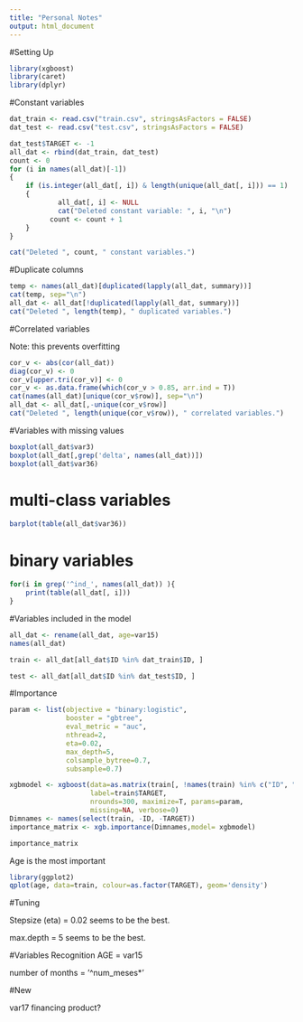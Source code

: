 ---
title: "Personal Notes"
output: html_document
---

#Setting Up

```{r}
library(xgboost)
library(caret)
library(dplyr)
```

#Constant variables

```{r}
dat_train <- read.csv("train.csv", stringsAsFactors = FALSE)
dat_test <- read.csv("test.csv", stringsAsFactors = FALSE)

dat_test$TARGET <- -1
all_dat <- rbind(dat_train, dat_test)
count <- 0
for (i in names(all_dat)[-1])
{
	if (is.integer(all_dat[, i]) & length(unique(all_dat[, i])) == 1) 
	{
			all_dat[, i] <- NULL
			cat("Deleted constant variable: ", i, "\n")
		  count <- count + 1
	}
}

cat("Deleted ", count, " constant variables.")
```

#Duplicate columns

```{r}
temp <- names(all_dat)[duplicated(lapply(all_dat, summary))]
cat(temp, sep="\n")
all_dat <- all_dat[!duplicated(lapply(all_dat, summary))]
cat("Deleted ", length(temp), " duplicated variables.")
```

#Correlated variables

Note: this prevents overfitting

```{r}
cor_v <- abs(cor(all_dat))
diag(cor_v) <- 0
cor_v[upper.tri(cor_v)] <- 0
cor_v <- as.data.frame(which(cor_v > 0.85, arr.ind = T))
cat(names(all_dat)[unique(cor_v$row)], sep="\n")
all_dat <- all_dat[,-unique(cor_v$row)]
cat("Deleted ", length(unique(cor_v$row)), " correlated variables.")
```


#Variables with missing values

```{r}
boxplot(all_dat$var3)
boxplot(all_dat[,grep('delta', names(all_dat))])
boxplot(all_dat$var36)
```

# multi-class variables

```{r}
barplot(table(all_dat$var36))
```

# binary variables
```{r}
for(i in grep('^ind_', names(all_dat)) ){
    print(table(all_dat[, i]))
}

```

#Variables included in the model

```{r}
all_dat <- rename(all_dat, age=var15)
names(all_dat)

train <- all_dat[all_dat$ID %in% dat_train$ID, ]

test <- all_dat[all_dat$ID %in% dat_test$ID, ]

```


#Importance

```{r}
param <- list(objective = "binary:logistic",
              booster = "gbtree",
			  eval_metric = "auc",
              nthread=2,
			  eta=0.02,
			  max_depth=5,
			  colsample_bytree=0.7,
			  subsample=0.7)

xgbmodel <- xgboost(data=as.matrix(train[, !names(train) %in% c("ID", "TARGET")]),
                    label=train$TARGET,
                    nrounds=300, maximize=T, params=param,
                    missing=NA, verbose=0)
Dimnames <- names(select(train, -ID, -TARGET))
importance_matrix <- xgb.importance(Dimnames,model= xgbmodel)

importance_matrix
```

Age is the most important 
```{r}
library(ggplot2)
qplot(age, data=train, colour=as.factor(TARGET), geom='density')
```

#Tuning

Stepsize (eta) = 0.02 seems to be the best.

max.depth = 5 seems to be the best.

#Variables Recognition
AGE = var15

number of months = '^num_meses*'

#New

var17 financing product?